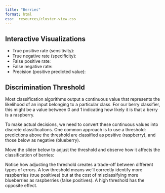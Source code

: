 ```yaml
---
title: "Berries"
format: html
css: _resources/cluster-view.css
---
```


## Interactive Visualizations

<div class="metrics">
- True positive rate (sensitivity): <span id="sensitivity"></span>
- True negative rate (specificity): <span id="specificity"></span>
- False positive rate: <span id="fpr"></span>
- False negative rate: <span id="fnr"></span>
- Precision (positive predicted value): <span id="precision"></span>
</div>

<div id="clusters"></div>
<div id="confusion"></div>
<div id="roc"></div>
<div id="clusters-small"></div>

## Discrimination Threshold

Most classification algorithms output a continuous value that represents the likelihood of an input belonging to a particular class. For our berry classifier, this might be a value between 0 and 1 indicating how likely it is that a berry is a raspberry.

<div id="continuous-output"></div>

To make actual decisions, we need to convert these continuous values into discrete classifications. One common approach is to use a threshold: predictions above the threshold are classified as positive (raspberry), and those below as negative (blueberry).

Move the slider below to adjust the threshold and observe how it affects the classification of berries:

<div id="discrimination-plot"></div>

Notice how adjusting the threshold creates a trade-off between different types of errors. A low threshold means we'll correctly identify more raspberries (true positives) but at the cost of misclassifying more blueberries as raspberries (false positives). A high threshold has the opposite effect.

<!-- Load D3 -->
<script src="https://d3js.org/d3.v7.min.js"></script>

<!-- Load your modules -->
<script type="module" src="./_resources/main.js"></script>
<script type="module" src="./_resources/state.js"></script>
<script type="module" src="./_resources/cluster-view.js"></script>
<script type="module" src="./_resources/confusion-matrix.js"></script>
<script type="module" src="./_resources/roc-curve.js"></script>
<script type="module" src="./_resources/metric-display.js"></script>
<script type="module" src="./_resources/discrimination-state.js"></script>
<script type="module" src="./_resources/continuous-output-plot.js"></script>
<script type="module" src="./_resources/discrimination-plot.js"></script>